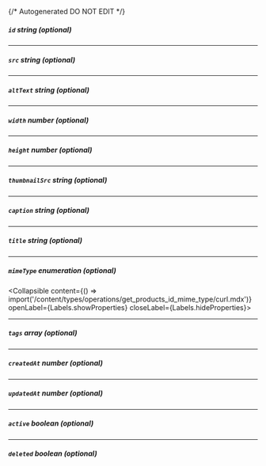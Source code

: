 {/* Autogenerated DO NOT EDIT  */}

##### `id` _string (optional)_

---
##### `src` _string (optional)_

---
##### `altText` _string (optional)_

---
##### `width` _number (optional)_

---
##### `height` _number (optional)_

---
##### `thumbnailSrc` _string (optional)_

---
##### `caption` _string (optional)_

---
##### `title` _string (optional)_

---
##### `mimeType` _enumeration (optional)_
<Collapsible content={() => import('/content/types/operations/get_products_id_mime_type/curl.mdx')} openLabel={Labels.showProperties} closeLabel={Labels.hideProperties}>
</Collapsible>

---
##### `tags` _array (optional)_

---
##### `createdAt` _number (optional)_

---
##### `updatedAt` _number (optional)_

---
##### `active` _boolean (optional)_

---
##### `deleted` _boolean (optional)_


